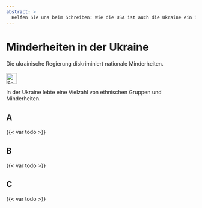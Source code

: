 ```yaml
---
abstract: > 
  Helfen Sie uns beim Schreiben: Wie die USA ist auch die Ukraine ein Schmelztiegel verschiedener Kulturen, die friedlich zusammenleben.
---
```


# Minderheiten in der Ukraine {#sec-minorities-ukraine}

::: {.callout-caution title="Mythos"}
Die ukrainische Regierung diskriminiert nationale Minderheiten.
[<br></br>![Search for topic in EUvsDisinfo](../all_common_img/EUvsDisinfo_400x240.jpg){height=2em}](https://euvsdisinfo.eu/disinformation-cases/?text=Minorities%20Ukraine&sort=relevance)
:::

::: {.callout-tip title="Wahrheit"}
In der Ukraine lebte eine Vielzahl von ethnischen Gruppen und Minderheiten. 
:::


## A

{{< var todo >}}

## B

{{< var todo >}}

## C

{{< var todo >}}


